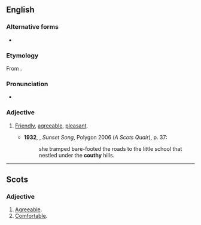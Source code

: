 ==English==

===Alternative forms===
* {{l|en|couthy}}

===Etymology===
From {{suffix|couth|y|lang=en}}.

===Pronunciation===
* {{rhymes|uːθi|lang=en}}

===Adjective===
{{en-adj|couthier}}

# {{lb|en|Scotland}} [[friendly|Friendly]], [[agreeable]], [[pleasant]].
#* '''1932''', {{w|Lewis Grassic Gibbon}}, ''Sunset Song'', Polygon 2006 (''A Scots Quair''), p. 37:
#*: she tramped bare-footed the roads to the little school that nestled under the '''couthy''' hills.

----

==Scots==

===Adjective===
{{head|sco|adjective}}

# [[agreeable|Agreeable]].
# [[comfortable|Comfortable]].
